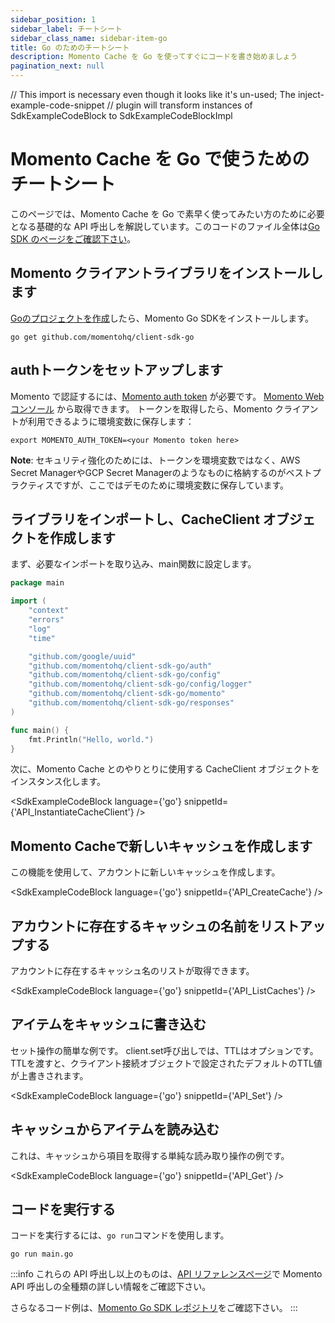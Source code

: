 ```yaml
---
sidebar_position: 1
sidebar_label: チートシート
sidebar_class_name: sidebar-item-go
title: Go のためのチートシート
description: Momento Cache を Go を使ってすぐにコードを書き始めましょう
pagination_next: null
---
```



// This import is necessary even though it looks like it's un-used; The inject-example-code-snippet
// plugin will transform instances of SdkExampleCodeBlock to SdkExampleCodeBlockImpl



# Momento Cache を Go で使うためのチートシート
このページでは、Momento Cache を Go で素早く使ってみたい方のために必要となる基礎的な API 呼出しを解説しています。このコードのファイル全体は[Go SDK のページをご確認下さい](https://github.com/momentohq/client-sdk-go)。

## Momento クライアントライブラリをインストールします

[Goのプロジェクトを作成](https://go.dev/doc/code#Command)したら、Momento Go SDKをインストールします。
```cli
go get github.com/momentohq/client-sdk-go
``` 

## authトークンをセットアップします
Momento で認証するには、[Momento auth token](/develop/basics/working-with-momento-auth-tokens) が必要です。 [Momento Webコンソール](https://console.gomomento.com/caches) から取得できます。
トークンを取得したら、Momento クライアントが利用できるように環境変数に保存します：

```
export MOMENTO_AUTH_TOKEN=<your Momento token here>
```

**Note**: セキュリティ強化のためには、トークンを環境変数ではなく、AWS Secret ManagerやGCP Secret Managerのようなものに格納するのがベストプラクティスですが、ここではデモのために環境変数に保存しています。

## ライブラリをインポートし、CacheClient オブジェクトを作成します
まず、必要なインポートを取り込み、main関数に設定します。

```go
package main

import (
	"context"
	"errors"
	"log"
	"time"

	"github.com/google/uuid"
	"github.com/momentohq/client-sdk-go/auth"
	"github.com/momentohq/client-sdk-go/config"
	"github.com/momentohq/client-sdk-go/config/logger"
	"github.com/momentohq/client-sdk-go/momento"
	"github.com/momentohq/client-sdk-go/responses"
)

func main() {
    fmt.Println("Hello, world.")
}
```

次に、Momento Cache とのやりとりに使用する CacheClient オブジェクトをインスタンス化します。

<SdkExampleCodeBlock language={'go'} snippetId={'API_InstantiateCacheClient'} />

## Momento Cacheで新しいキャッシュを作成します
この機能を使用して、アカウントに新しいキャッシュを作成します。

<SdkExampleCodeBlock language={'go'} snippetId={'API_CreateCache'} />

## アカウントに存在するキャッシュの名前をリストアップする
アカウントに存在するキャッシュ名のリストが取得できます。

<SdkExampleCodeBlock language={'go'} snippetId={'API_ListCaches'} />

## アイテムをキャッシュに書き込む
セット操作の簡単な例です。
client.set呼び出しでは、TTLはオプションです。
TTLを渡すと、クライアント接続オブジェクトで設定されたデフォルトのTTL値が上書きされます。

<SdkExampleCodeBlock language={'go'} snippetId={'API_Set'} />

## キャッシュからアイテムを読み込む
これは、キャッシュから項目を取得する単純な読み取り操作の例です。

<SdkExampleCodeBlock language={'go'} snippetId={'API_Get'} />

## コードを実行する
コードを実行するには、`go run`コマンドを使用します。

```cli
go run main.go
```

:::info
これらの API 呼出し以上のものは、[API リファレンスページ](/develop/api-reference/index.mdx)で Momento API 呼出しの全種類の詳しい情報をご確認下さい。

さらなるコード例は、[Momento Go SDK レポジトリ](https://github.com/momentohq/client-sdk-go/tree/main/examples)をご確認下さい。
:::

